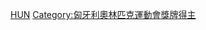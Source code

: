 {{Commonscat|Olympic gold medalists for Hungary}}

[[Category:奥林匹克运动会金牌得主|HUN]]
[[Category:匈牙利奧林匹克運動會獎牌得主|Category:匈牙利奧林匹克運動會獎牌得主]]